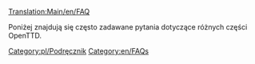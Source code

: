 [[Translation:Main/en/FAQ]]

Poniżej znajdują się często zadawane pytania dotyczące różnych części OpenTTD.
<!--
{{en/Catmore}}
~~~~ -->
[[Category:pl/Podręcznik]]
[[Category:en/FAQs]]